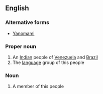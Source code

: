 ==English==

===Alternative forms===
* [[Yanomami]]

===Proper noun===
{{wikipedia|Yanomami}}
{{en-proper noun}}

# An [[Indian]] people of [[Venezuela]] and [[Brazil]]
# The [[language]] group of this people

===Noun===
{{en-noun|s|Yanomami|Yanomamis}}

# A member of this people